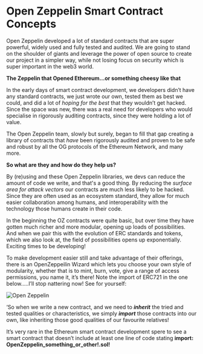 # Open Zeppelin Smart Contract Concepts 

Open Zeppelin developed a lot of standard contracts that are super powerful, widely used and fully 
tested and audited. We are going to stand on the shoulder of giants and leverage the power of open 
source to create our project in a simpler way, while not losing focus on security which is super important 
in the web3 world.

**The Zeppelin that Opened Ethereum…or something cheesy like that**

In the early days of smart contract development, we developers didn’t have any standard contracts, we just 
wrote our own, tested them as best we could, and did a lot of *hoping for the best* that they wouldn’t get hacked. 
Since the space was new, there was a real need for developers who would specialise in rigorously auditing contracts, 
since they were holding a lot of value.

The Open Zeppelin team, slowly but surely, began to fill that gap creating a library of contracts that *have* been rigorously 
audited and proven to be safe and robust by all the OG protocols of the Ethereum Network, and many more. 

**So what are they and how do they help us?**

By (re)using and these Open Zeppelin libraries, we devs can reduce the amount of code we write, and that's a good thing. By 
reducing the *surface area for attack vectors* our contracts are much less likely to be hacked. Since they are often used as an 
ecosystem standard, they allow for much easier collaboration among humans, and interoperability with the technology 
those humans create in their code.

In the beginning the OZ contracts were quite basic, but over time they have gotten much richer and more modular, opening up loads 
of possibilities. And when we pair this with the evolution of ERC standards and tokens, which we also look at, the field of 
possibilities opens up exponentially. Exciting times to be developing!

To make development easier still and take advantage of their offerings, there is an OpenZeppeilin Wizard which lets you 
choose your own style of modularity, whether that is to mint, burn, vote, give a range of access permissions, you name it, 
it’s there! Note the import of ERC721 in the one below…..I’ll stop nattering now! See for yourself:

![Open Zeppelin](/assets/lessons/open_zeppelin/ERC721.Ownable.png)

‘So when we write a new contract, and we need to ***inherit*** the tried and tested qualities or characteristics, we 
simply ***import*** those contracts into our own, like inheriting those good qualities of our favourite relatives!

It’s very rare in the Ethereum smart contract development spere to see a smart contract that doesn’t include at least one 
line of code stating **import: OpenZeppelin_something_or_other!.sol!**
